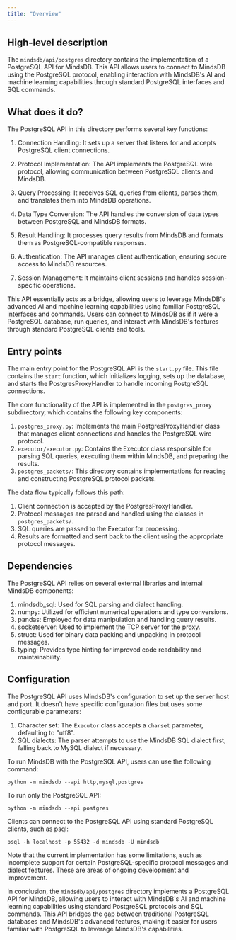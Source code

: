 ```yaml
---
title: "Overview"
---
```


## High-level description
The `mindsdb/api/postgres` directory contains the implementation of a PostgreSQL API for MindsDB. This API allows users to connect to MindsDB using the PostgreSQL protocol, enabling interaction with MindsDB's AI and machine learning capabilities through standard PostgreSQL interfaces and SQL commands.

## What does it do?
The PostgreSQL API in this directory performs several key functions:

1. Connection Handling: It sets up a server that listens for and accepts PostgreSQL client connections.

2. Protocol Implementation: The API implements the PostgreSQL wire protocol, allowing communication between PostgreSQL clients and MindsDB.

3. Query Processing: It receives SQL queries from clients, parses them, and translates them into MindsDB operations.

4. Data Type Conversion: The API handles the conversion of data types between PostgreSQL and MindsDB formats.

5. Result Handling: It processes query results from MindsDB and formats them as PostgreSQL-compatible responses.

6. Authentication: The API manages client authentication, ensuring secure access to MindsDB resources.

7. Session Management: It maintains client sessions and handles session-specific operations.

This API essentially acts as a bridge, allowing users to leverage MindsDB's advanced AI and machine learning capabilities using familiar PostgreSQL interfaces and commands. Users can connect to MindsDB as if it were a PostgreSQL database, run queries, and interact with MindsDB's features through standard PostgreSQL clients and tools.

## Entry points
The main entry point for the PostgreSQL API is the `start.py` file. This file contains the `start` function, which initializes logging, sets up the database, and starts the PostgresProxyHandler to handle incoming PostgreSQL connections.

The core functionality of the API is implemented in the `postgres_proxy` subdirectory, which contains the following key components:

1. `postgres_proxy.py`: Implements the main PostgresProxyHandler class that manages client connections and handles the PostgreSQL wire protocol.
2. `executor/executor.py`: Contains the Executor class responsible for parsing SQL queries, executing them within MindsDB, and preparing the results.
3. `postgres_packets/`: This directory contains implementations for reading and constructing PostgreSQL protocol packets.

The data flow typically follows this path:
1. Client connection is accepted by the PostgresProxyHandler.
2. Protocol messages are parsed and handled using the classes in `postgres_packets/`.
3. SQL queries are passed to the Executor for processing.
4. Results are formatted and sent back to the client using the appropriate protocol messages.

## Dependencies
The PostgreSQL API relies on several external libraries and internal MindsDB components:

1. mindsdb_sql: Used for SQL parsing and dialect handling.
2. numpy: Utilized for efficient numerical operations and type conversions.
3. pandas: Employed for data manipulation and handling query results.
4. socketserver: Used to implement the TCP server for the proxy.
5. struct: Used for binary data packing and unpacking in protocol messages.
6. typing: Provides type hinting for improved code readability and maintainability.

## Configuration
The PostgreSQL API uses MindsDB's configuration to set up the server host and port. It doesn't have specific configuration files but uses some configurable parameters:

1. Character set: The `Executor` class accepts a `charset` parameter, defaulting to "utf8".
2. SQL dialects: The parser attempts to use the MindsDB SQL dialect first, falling back to MySQL dialect if necessary.

To run MindsDB with the PostgreSQL API, users can use the following command:

```
python -m mindsdb --api http,mysql,postgres
```

To run only the PostgreSQL API:

```
python -m mindsdb --api postgres
```

Clients can connect to the PostgreSQL API using standard PostgreSQL clients, such as psql:

```
psql -h localhost -p 55432 -d mindsdb -U mindsdb
```

Note that the current implementation has some limitations, such as incomplete support for certain PostgreSQL-specific protocol messages and dialect features. These are areas of ongoing development and improvement.

In conclusion, the `mindsdb/api/postgres` directory implements a PostgreSQL API for MindsDB, allowing users to interact with MindsDB's AI and machine learning capabilities using standard PostgreSQL protocols and SQL commands. This API bridges the gap between traditional PostgreSQL databases and MindsDB's advanced features, making it easier for users familiar with PostgreSQL to leverage MindsDB's capabilities.